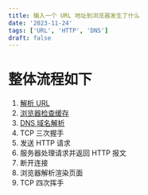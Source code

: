 ```yaml
---
title: 输入一个 URL 地址到浏览器发生了什么
date: '2023-11-24'
tags: ['URL', 'HTTP', 'DNS']
draft: false
---
```


# 整体流程如下

1. [解析 URL](/posts/url)
2. [浏览器检查缓存](/posts/http-caching)
3. [DNS 域名解析](/posts/dns)
4. TCP 三次握手
5. 发送 HTTP 请求
6. 服务器处理请求并返回 HTTP 报文
7. 断开连接
8. 浏览器解析渲染页面
9. TCP 四次挥手
